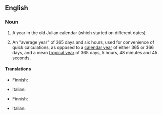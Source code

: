 ==English==
{{wikipedia}}

===Noun===
{{en-noun}}

# {{lb|en|historical}} A year in the old Julian calendar (which started on different dates).
# {{lb|en|astronomy}} An "average year" of 365 days and six hours, used for convenience of quick calculations, as opposed to a [[calendar year]] of either 365 or 366 days, and a mean [[tropical year]] of 365 days, 5 hours, 48 minutes and 45 seconds.

====Translations====
{{trans-top|year in Julian calendar}}
* Finnish: {{t|fi|[[juliaaninen]] [[vuosi]]}}
{{trans-mid}}
* Italian: {{t|it|anno giuliano}}
{{trans-bottom}}

{{trans-top|average year}}
* Finnish: {{t|fi|[[juliaaninen]] [[vuosi]]}}
{{trans-mid}}
* Italian: {{t|it|anno giuliano|m}}
{{trans-bottom}}